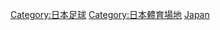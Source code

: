 {{Commons category|Association football venues in Japan}}

[[Category:日本足球|Category:日本足球]]
[[Category:日本體育場地|Category:日本體育場地]]
[[Category:各國足球場|Japan]]